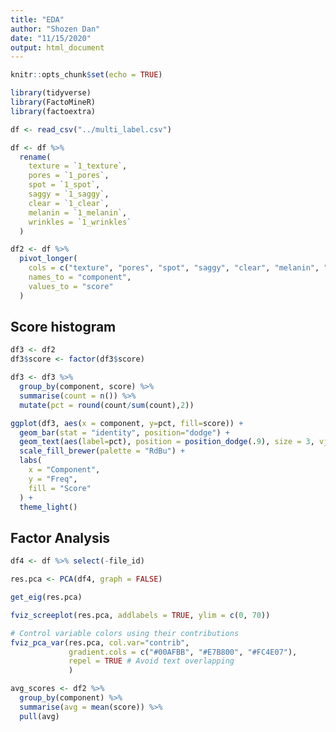 ```yaml
---
title: "EDA"
author: "Shozen Dan"
date: "11/15/2020"
output: html_document
---
```


```r
knitr::opts_chunk$set(echo = TRUE)
```

```r
library(tidyverse)
library(FactoMineR)
library(factoextra)
```

```r
df <- read_csv("../multi_label.csv")

df <- df %>%
  rename(
    texture = `1_texture`,
    pores = `1_pores`,
    spot = `1_spot`,
    saggy = `1_saggy`,
    clear = `1_clear`,
    melanin = `1_melanin`,
    wrinkles = `1_wrinkles`
  )

df2 <- df %>%
  pivot_longer(
    cols = c("texture", "pores", "spot", "saggy", "clear", "melanin", "wrinkles"),
    names_to = "component",
    values_to = "score"
  )
```

## Score histogram
```r
df3 <- df2
df3$score <- factor(df3$score)

df3 <- df3 %>% 
  group_by(component, score) %>%
  summarise(count = n()) %>% 
  mutate(pct = round(count/sum(count),2))

ggplot(df3, aes(x = component, y=pct, fill=score)) + 
  geom_bar(stat = "identity", position="dodge") + 
  geom_text(aes(label=pct), position = position_dodge(.9), size = 3, vjust = -.5) + 
  scale_fill_brewer(palette = "RdBu") + 
  labs(
    x = "Component",
    y = "Freq",
    fill = "Score"
  ) +
  theme_light()
```

## Factor Analysis
```r
df4 <- df %>% select(-file_id)

res.pca <- PCA(df4, graph = FALSE)

get_eig(res.pca)

fviz_screeplot(res.pca, addlabels = TRUE, ylim = c(0, 70))
```

```r
# Control variable colors using their contributions
fviz_pca_var(res.pca, col.var="contrib",
             gradient.cols = c("#00AFBB", "#E7B800", "#FC4E07"),
             repel = TRUE # Avoid text overlapping
             )
```

```r
avg_scores <- df2 %>%
  group_by(component) %>%
  summarise(avg = mean(score)) %>% 
  pull(avg)
```

